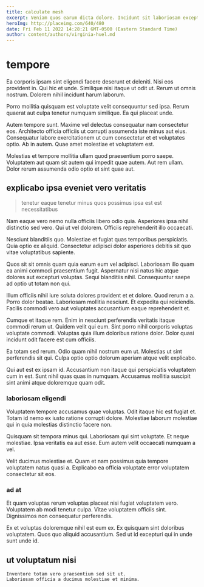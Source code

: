 ```yaml
---
title: calculate mesh
excerpt: Veniam quos earum dicta dolore. Incidunt sit laboriosam excepturi sequi consequatur ea dolor pariatur minus. Quidem dignissimos corrupti quos fuga ut cupiditate quo.
heroImg: http://placeimg.com/640/480
date: Fri Feb 11 2022 14:28:21 GMT-0500 (Eastern Standard Time)
author: content/authors/virginia-huel.md
---
```

# tempore

Ea corporis ipsam sint eligendi facere deserunt et deleniti. Nisi eos provident in. Qui hic et unde. Similique nisi itaque ut odit ut. Rerum ut omnis nostrum. Dolorem nihil incidunt harum laborum.
  
Porro mollitia quisquam est voluptate velit consequuntur sed ipsa. Rerum quaerat aut culpa tenetur numquam similique. Ea qui placeat unde.
  
Autem tempore sunt. Maxime vel delectus consequatur nam consectetur eos. Architecto officia officiis ut corrupti assumenda iste minus aut eius. Consequatur labore exercitationem ut cum consectetur et et voluptates optio. Ab in autem. Quae amet molestiae et voluptatem est.
  
Molestias et tempore mollitia ullam quod praesentium porro saepe. Voluptatem aut quam sit autem qui impedit quae autem. Aut rem ullam. Dolor rerum assumenda odio optio et sint quae aut.

## explicabo ipsa eveniet vero veritatis

> tenetur eaque tenetur minus quos possimus ipsa est est necessitatibus

Nam eaque vero nemo nulla officiis libero odio quia. Asperiores ipsa nihil distinctio sed vero. Qui ut vel dolorem. Officiis reprehenderit illo occaecati.
  
Nesciunt blanditiis quo. Molestiae et fugiat quas temporibus perspiciatis. Quia optio ex aliquid. Consectetur adipisci dolor asperiores debitis sit quo vitae voluptatibus sapiente.
  
Quos sit sit omnis quam quia earum eum vel adipisci. Laboriosam illo quam ea animi commodi praesentium fugit. Aspernatur nisi natus hic atque dolores aut excepturi voluptas. Sequi blanditiis nihil. Consequuntur saepe ad optio ut totam non qui.
  
Illum officiis nihil iure soluta dolores provident et et dolore. Quod rerum a a. Porro dolor beatae. Laboriosam mollitia nesciunt. Et expedita qui reiciendis. Facilis commodi vero aut voluptates accusantium eaque reprehenderit et.
  
Cumque et itaque rem. Enim in nesciunt perferendis veritatis itaque commodi rerum ut. Quidem velit qui eum. Sint porro nihil corporis voluptas voluptate commodi. Voluptas quia illum doloribus ratione dolor. Dolor quasi incidunt odit facere est cum officiis.
  
Ea totam sed rerum. Odio quam nihil nostrum eum ut. Molestias ut sint perferendis sit qui. Culpa optio optio dolorum aperiam atque velit explicabo.
  
Qui aut est ex ipsam id. Accusantium non itaque qui perspiciatis voluptatem cum in est. Sunt nihil quas quas in numquam. Accusamus mollitia suscipit sint animi atque doloremque quam odit.

### laboriosam eligendi

Voluptatem tempore accusamus quae voluptas. Odit itaque hic est fugiat et. Totam id nemo ex iusto ratione corrupti dolore. Molestiae laborum molestiae qui in quia molestias distinctio facere non.
  
Quisquam sit tempora minus qui. Laboriosam qui sint voluptate. Et neque molestiae. Ipsa veritatis ea aut esse. Eum autem velit occaecati numquam a vel.
  
Velit ducimus molestiae et. Quam et nam possimus quia tempore voluptatem natus quasi a. Explicabo ea officia voluptate error voluptatem consectetur sit eos.

### ad at

Et quam voluptas rerum voluptas placeat nisi fugiat voluptatem vero. Voluptatem ab modi tenetur culpa. Vitae voluptatem officiis sint. Dignissimos non consequatur perferendis.
  
Ex et voluptas doloremque nihil est eum ex. Ex quisquam sint doloribus voluptatem. Quos quo aliquid accusantium. Sed ut id excepturi qui in unde sunt unde id.

## ut voluptatum nisi

```text
Inventore totam vero praesentium sed sit ut.
Laboriosam officia a ducimus molestiae et minima.
```

